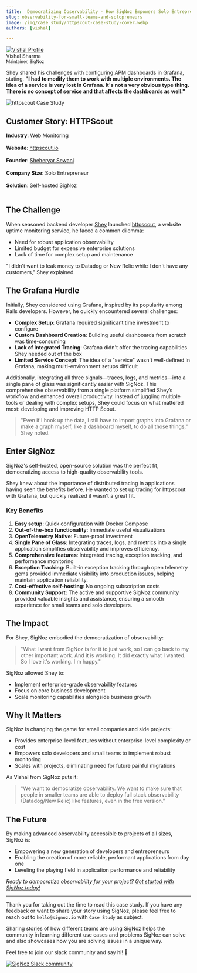 ```yaml
---
title:  Democratizing Observability - How SigNoz Empowers Solo Entrepreneurs and Small Teams
slug: observability-for-small-teams-and-solopreneurs
image: /img/case_study/httpscout-case-study-cover.webp
authors: [vishal]

---
```

<div class="avatar">
  <a
    class="avatar__photo-link avatar__photo avatar__photo--lg"
    href="https://www.linkedin.com/in/makeavish/">
    <img
      alt="Vishal Profile"
      src="/img/authors/vishal-new.jpeg" />
  </a>
  <div class="avatar__intro">
    <div class="avatar__name">Vishal Sharma</div>
    <small class="avatar__subtitle">
      Maintainer, SigNoz
    </small>
  </div>
</div>

Shey shared his challenges with configuring APM dashboards in Grafana, stating, **"I had to modify them to work with multiple environments. The idea of a service is very lost in Grafana. It's not a very obvious type thing. There is no concept of service and that affects the dashboards as well."**

![httpscout Case Study](/img/case_study/httpscout-case-study-cover.webp)

## Customer Story: HTTPScout

**Industry**: Web Monitoring<br></br>
**Website**: <a href = "https://httpscout.io/" rel="noopener noreferrer nofollow" target="_blank" >httpscout.io</a><br></br>
**Founder**: <a href = "https://www.linkedin.com/in/sheysewani/" rel="noopener noreferrer nofollow" target="_blank" >Sheheryar Sewani</a><br></br>
**Company Size**: Solo Entrepreneur<br></br>
**Solution**: Self-hosted SigNoz<br></br>

## The Challenge

When seasoned backend developer <a href = "https://www.linkedin.com/in/sheysewani/" rel="noopener noreferrer nofollow" target="_blank" >Shey</a> launched <a href = "https://httpscout.io/" rel="noopener noreferrer nofollow" target="_blank" >httpscout</a>, a website uptime monitoring service, he faced a common dilemma:

- Need for robust application observability
- Limited budget for expensive enterprise solutions
- Lack of time for complex setup and maintenance

"I didn't want to leak money to Datadog or New Relic while I don't have any customers," Shey explained.


## The Grafana Hurdle

Initially, Shey considered using Grafana, inspired by its popularity among Rails developers. However, he quickly encountered several challenges:

- **Complex Setup**: Grafana required significant time investment to configure
- **Custom Dashboard Creation**: Building useful dashboards from scratch was time-consuming
- **Lack of Integrated Tracing**: Grafana didn't offer the tracing capabilities Shey needed out of the box
- **Limited Service Concept**: The idea of a "service" wasn't well-defined in Grafana, making multi-environment setups difficult

Additionally, integrating all three signals—traces, logs, and metrics—into a single pane of glass was significantly easier with SigNoz. This comprehensive observability from a single platform simplified Shey’s workflow and enhanced overall productivity. Instead of juggling multiple tools or dealing with complex setups, Shey could focus on what mattered most: developing and improving HTTP Scout.

> "Even if I hook up the data, I still have to import graphs into Grafana or make a graph myself, like a dashboard myself, to do all those things," Shey noted.
> 


## Enter SigNoz

SigNoz's self-hosted, open-source solution was the perfect fit, democratizing access to high-quality observability tools.

Shey knew about the importance of distributed tracing in applications having seen the benefits before. He wanted to set up tracing for httpscout with Grafana, but quickly realized it wasn't a great fit.


<YouTube id="ZWuqBBtCyQo" mute={false} />


### Key Benefits

1. **Easy setup**: Quick configuration with Docker Compose
2. **Out-of-the-box functionality**: Immediate useful visualizations
3. **OpenTelemetry Native**: Future-proof investment
4. **Single Pane of Glass:** Integrating traces, logs, and metrics into a single application simplifies observability and improves efficiency.
5. **Comprehensive features**: Integrated tracing, exception tracking, and performance monitoring
6. **Exception Tracking:** Built-in exception tracking through open telemetry gems provided immediate visibility into production issues, helping maintain application reliability.
7. **Cost-effective self-hosting**: No ongoing subscription costs
8. **Community Support:** The active and supportive SigNoz community provided valuable insights and assistance, ensuring a smooth experience for small teams and solo developers.


## The Impact

For Shey, SigNoz embodied the democratization of observability:

> "What I want from SigNoz is for it to just work, so I can go back to my other important work. And it is working. It did exactly what I wanted. So I love it's working. I'm happy."
> 

SigNoz allowed Shey to:

- Implement enterprise-grade observability features
- Focus on core business development
- Scale monitoring capabilities alongside business growth



## Why It Matters

SigNoz is changing the game for small companies and side projects:

- Provides enterprise-level features without enterprise-level complexity or cost
- Empowers solo developers and small teams to implement robust monitoring
- Scales with projects, eliminating need for future painful migrations

As Vishal from SigNoz puts it:

> "We want to democratize observability. We want to make sure that people in smaller teams are able to deploy full stack observability (Datadog/New Relic) like features, even in the free version."
> 


## The Future

By making advanced observability accessible to projects of all sizes, SigNoz is:

- Empowering a new generation of developers and entrepreneurs
- Enabling the creation of more reliable, performant applications from day one
- Leveling the playing field in application performance and reliability


*Ready to democratize observability for your project? [Get started with SigNoz today!](https://github.com/SigNoz/signoz)*


---

Thank you for taking out the time to read this case study. If you have any feedback or want to share your story using SigNoz, please feel free to reach out to `hello@signoz.io` with `Case Study` as subject.

Sharing stories of how different teams are using SigNoz helps the community in learning different use cases and problems SigNoz can solve and also showcases how you are solving issues in a unique way.

Feel free to join our slack community and say hi! 👋

[![SigNoz Slack community](/img/blog/common/join_slack_cta.webp)](https://signoz.io/slack)